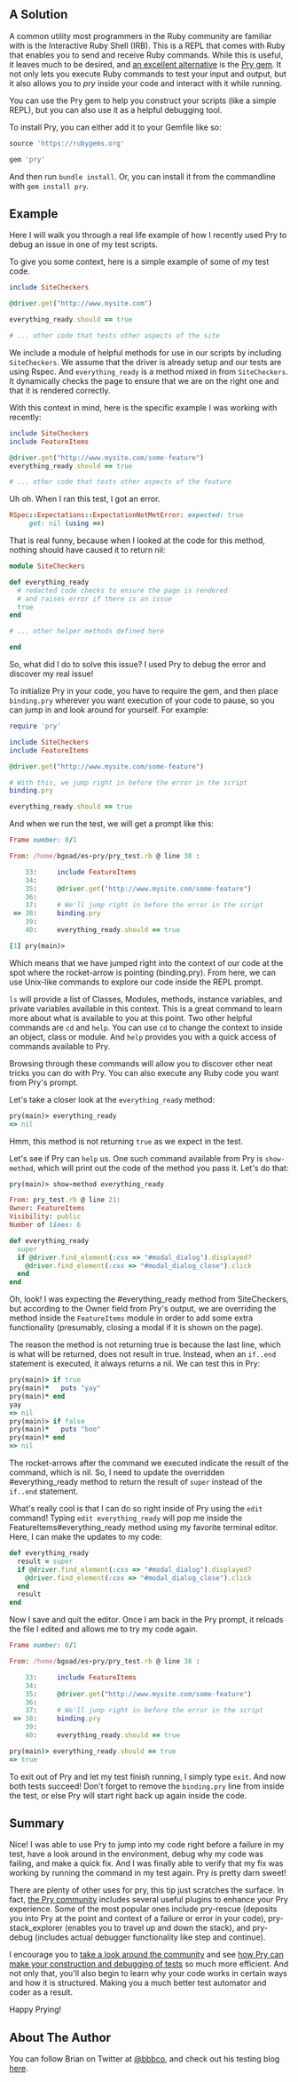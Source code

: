## A Solution

A common utility most programmers in the Ruby community are familiar with is the Interactive Ruby Shell (IRB). 
This is a REPL that comes with Ruby that enables you to send and receive Ruby commands. While this is useful, 
it leaves much to be desired, and [an excellent alternative](https://www.ruby-toolbox.com/categories/irb_Alternatives) is the [Pry gem](http://pryrepl.org). It not only lets you execute 
Ruby commands to test your input and output, but it also allows you to _pry_ inside your code and interact with it 
while running.

You can use the Pry gem to help you construct your scripts (like a simple REPL), but you can also use it as a 
helpful debugging tool.

To install Pry, you can either add it to your Gemfile like so:

```ruby
source 'https://rubygems.org'

gem 'pry'
```

And then run `bundle install`. Or, you can install it from the commandline with `gem install pry`.

## Example

Here I will walk you through a real life example of how I recently used Pry to debug an issue in one of my test scripts.

To give you some context, here is a simple example of some of my test code.

```ruby
include SiteCheckers

@driver.get("http://www.mysite.com")

everything_ready.should == true

# ... other code that tests other aspects of the site
```

We include a module of helpful methods for use in our scripts by including `SiteCheckers`. We assume that the driver 
is already setup and our tests are using Rspec. And `everything_ready` is a method mixed in from `SiteCheckers`. 
It dynamically checks the page to ensure that we are on the right one and that it is rendered correctly.

With this context in mind, here is the specific example I was working with recently:

```ruby
include SiteCheckers
include FeatureItems

@driver.get("http://www.mysite.com/some-feature")
everything_ready.should == true

# ... other code that tests other aspects of the feature
```

Uh oh. When I ran this test, I got an error.

```ruby
RSpec::Expectations::ExpectationNotMetError: expected: true
     got: nil (using ==)
```

That is real funny, because when I looked at the code for this method, nothing should have caused it to return nil:

```ruby
module SiteCheckers

def everything_ready
  # redacted code checks to ensure the page is rendered
  # and raises error if there is an issue
  true
end

# ... other helper methods defined here

end
```

So, what did I do to solve this issue? I used Pry to debug the error and discover my real issue!

To initialize Pry in your code, you have to require the gem, and then place `binding.pry` wherever you want 
execution of your code to pause, so you can jump in and look around for yourself. For example:

```ruby
require 'pry'

include SiteCheckers
include FeatureItems

@driver.get("http://www.mysite.com/some-feature")

# With this, we jump right in before the error in the script
binding.pry

everything_ready.should == true
```

And when we run the test, we will get a prompt like this:

```ruby
Frame number: 0/1

From: /home/bgoad/es-pry/pry_test.rb @ line 38 :

    33:     include FeatureItems
    34:
    35:     @driver.get("http://www.mysite.com/some-feature")
    36:
    37:     # We'll jump right in before the error in the script
 => 38:     binding.pry
    39:
    40:     everything_ready.should == true

[1] pry(main)>
```

Which means that we have jumped right into the context of our code at the spot where the rocket-arrow is pointing 
(binding.pry). From here, we can use Unix-like commands to explore our code inside the REPL prompt.

`ls` will provide a list of Classes, Modules, methods, instance variables, and private variables available in this 
context. This is a great command to learn more about what is available to you at this point. Two other helpful 
commands are `cd` and `help`. You can use `cd` to change the context to inside an object, class or module. And 
`help` provides you with a quick access of commands available to Pry.

Browsing through these commands will allow you to discover other neat tricks you can do with Pry. You can also 
execute any Ruby code you want from Pry's prompt.

Let's take a closer look at the `everything_ready` method:

```ruby
pry(main)> everything_ready
=> nil
```

Hmm, this method is not returning `true` as we expect in the test.

Let's see if Pry can `help` us. One such command available from Pry is `show-method`, which will print out the 
code of the method you pass it. Let's do that:

```ruby
pry(main)> show-method everything_ready

From: pry_test.rb @ line 21:
Owner: FeatureItems
Visibility: public
Number of lines: 6

def everything_ready
  super
  if @driver.find_element(:css => "#modal_dialog").displayed?
    @driver.find_element(:css => "#modal_dialog_close").click
  end
end
```

Oh, look! I was expecting the #everything_ready method from SiteCheckers, but according to the Owner field from 
Pry's output, we are overriding the method inside the `FeatureItems` module in order to add some extra functionality 
(presumably, closing a modal if it is shown on the page).

The reason the method is not returning true is because the last line, which is what will be returned, does not 
result in true. Instead, when an `if..end` statement is executed, it always returns a nil. We can test this in Pry:

```ruby
pry(main)> if true
pry(main)*   puts "yay"
pry(main)* end
yay
=> nil
pry(main)> if false
pry(main)*   puts "boo"
pry(main)* end
=> nil
```

The rocket-arrows after the command we executed indicate the result of the command, which is nil. So, I need to 
update the overridden #everything_ready method to return the result of `super` instead of the `if..end` statement.

What's really cool is that I can do so right inside of Pry using the `edit` command! Typing `edit everything_ready` 
will pop me inside the FeatureItems#everything_ready method using my favorite terminal editor. Here, I can make the 
updates to my code:

```ruby
def everything_ready
  result = super
  if @driver.find_element(:css => "#modal_dialog").displayed?
    @driver.find_element(:css => "#modal_dialog_close").click
  end
  result
end
```

Now I save and quit the editor. Once I am back in the Pry prompt, it reloads the file I edited and allows me to 
try my code again.

```ruby
Frame number: 0/1

From: /home/bgoad/es-pry/pry_test.rb @ line 38 :

    33:     include FeatureItems
    34:
    35:     @driver.get("http://www.mysite.com/some-feature")
    36:
    37:     # We'll jump right in before the error in the script
 => 38:     binding.pry
    39:
    40:     everything_ready.should == true

pry(main)> everything_ready.should == true
=> true
```

To exit out of Pry and let my test finish running, I simply type `exit`. And now both tests succeed! Don't forget 
to remove the `binding.pry` line from inside the test, or else Pry will start right back up again inside the code.

## Summary

Nice! I was able to use Pry to jump into my code right before a failure in my test, have a look around in the 
environment, debug why my code was failing, and make a quick fix. And I was finally able to verify that my fix was 
working by running the command in my test again. Pry is pretty darn sweet!

There are plenty of other uses for pry, this tip just scratches the surface. In fact, 
[the Pry community](https://github.com/pry/pry/wiki/Available-plugins) includes several useful plugins to enhance 
your Pry experience. Some of the most popular ones include pry-rescue (deposits you into Pry at the point and context 
of a failure or error in your code), pry-stack_explorer (enables you to travel up and down the stack), and pry-debug 
(includes actual debugger functionality like step and continue).

I encourage you to [take a look around the community](http://pryrepl.org) and see 
[how Pry can make your construction and debugging of tests](https://github.com/pry/pry/wiki) so much more efficient. And not only that, 
you'll also begin to learn why your code works in certain ways and how it is structured. Making you a much better 
test automator and coder as a result.

Happy Prying!

## About The Author

You can follow Brian on Twitter at [@bbbco](https://twitter.com/bbbco), and check out his testing blog [here](http://swdandruby.wordpress.com/).
